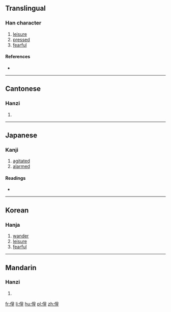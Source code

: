 ==Translingual==

===Han character===
{{Han char|rn=9|rad=人|as=09|sn=11|four=26214|canj=OHAG|ids=⿰亻皇}}

# [[leisure]]
# [[pressed]]
# [[fearful]]

====References====
* {{Han ref|kx=0111.040|dkj=00868|dj=0237.040|hdz=10192.070|uh=505F|ud=20575|bh=D45D|bd=54365}}

----

==Cantonese==

===Hanzi===
{{yue-hanzi|jyut=|y=wong4}}

# {{defn|lang=yue|sort=人09}}

----

==Japanese==

===Kanji===
{{ja-kanji|grade=|rs=人09}}

# [[agitated]]
# [[alarmed]]

====Readings====
* {{ja-readings|on=[[こう]] (kō), [[おう]] (ō)|kun=[[たたずむ]] (tatazumu), [[さまよふ]] (samayofu), [[たちもとほる]] (tachimotohoru), [[いとま]] (itoma)}}

----

==Korean==

===Hanja===
{{ko-hanja|hangeul=황|rv=hwang|mr=hwang}}

# [[wander]]
# [[leisure]]
# [[fearful]]

----

==Mandarin==

===Hanzi===
{{cmn-hanzi|pin=[[huáng]] ([[huang2]])|wg=huang<sup>2</sup>}}

# {{defn|lang=cmn|sort=人09}}

[[fr:偟]]
[[li:偟]]
[[hu:偟]]
[[pl:偟]]
[[zh:偟]]